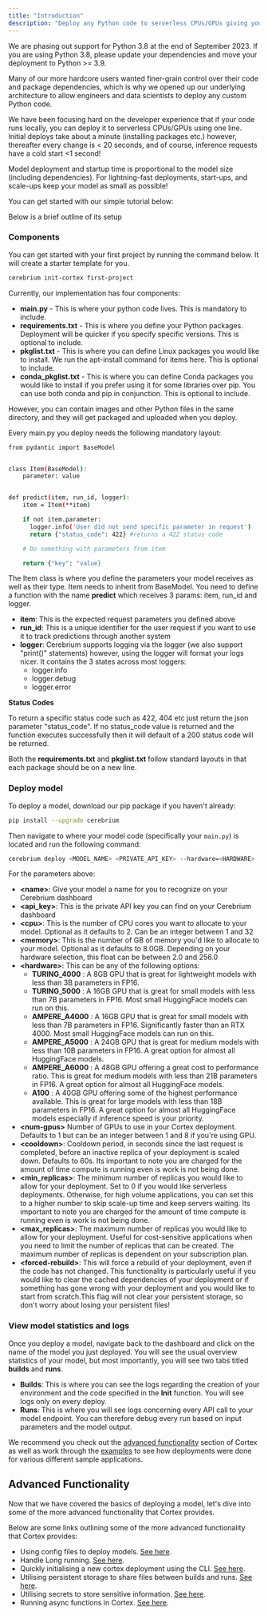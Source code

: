 ```yaml
---
title: "Introduction"
description: "Deploy any Python code to serverless CPUs/GPUs giving you fine-grain control"
---
```


<Note>
  We are phasing out support for Python 3.8 at the end of September 2023. If you
  are using Python 3.8, please update your dependencies and move your deployment
  to Python >= 3.9.
</Note>

Many of our more hardcore users wanted finer-grain control over their code and package dependencies, which is why we opened up our underlying architecture to allow engineers and data scientists to deploy
any custom Python code.

We have been focusing hard on the developer experience that if your code runs locally, you can deploy it to serverless CPUs\/GPUs using one line.
Initial deploys take about a minute (installing packages etc.) however, thereafter every change is \< 20 seconds, and of course, inference requests have a cold start \<1 second!

<Note>
  Model deployment and startup time is proportional to the model size (including
  dependencies). For lightning-fast deployments, start-ups, and scale-ups keep
  your model as small as possible!
</Note>

You can get started with our simple tutorial below:

Below is a brief outline of its setup

### Components

You can get started with your first project by running the command below. It will create a starter template for you.

```bash
cerebrium init-cortex first-project
```

Currently, our implementation has four components:

- **main.py** - This is where your python code lives. This is mandatory to include.
- **requirements.txt** - This is where you define your Python packages. Deployment will be quicker if you specify specific versions. This is optional to include.
- **pkglist.txt** - This is where you can define Linux packages you would like to install. We run the apt-install command for items here. This is optional to include.
- **conda_pkglist.txt** - This is where you can define Conda packages you would like to install if you prefer using it for some libraries over pip. You can use both conda and pip in conjunction. This is optional to include.

However, you can contain images and other Python files in the same directory, and they will get packaged and uploaded when you deploy.

Every main.py you deploy needs the following mandatory layout:

```bash
from pydantic import BaseModel


class Item(BaseModel):
    parameter: value


def predict(item, run_id, logger):
    item = Item(**item)

    if not item.parameter:
      logger.info('User did not send specific parameter in request')
      return {"status_code": 422} #returns a 422 status code

    # Do something with parameters from item

    return {"key": "value}
```

The Item class is where you define the parameters your model receives as well as their type. Item needs to inherit from BaseModel.
You need to define a function with the name **predict** which receives 3 params: item, run_id and logger.

- **item**: This is the expected request parameters you defined above
- **run_id**: This is a unique identifier for the user request if you want to use it to track predictions through another system
- **logger**: Cerebrium supports logging via the logger (we also support "print()" statements) however, using the logger will format your logs nicer. It contains
  the 3 states across most loggers:
  - logger.info
  - logger.debug
  - logger.error

**Status Codes**

To return a specific status code such as 422, 404 etc just return the json parameter "status_code". If no status_code value is returned and the function executes
successfully then it will default of a 200 status code will be returned.

Both the **requirements.txt** and **pkglist.txt** follow standard layouts in that each package should be on a new line.

### Deploy model

To deploy a model, download our pip package if you haven't already:

```bash
pip install --upgrade cerebrium
```

Then navigate to where your model code (specifically your `main.py`) is located and run the following command:

```bash
cerebrium deploy <MODEL_NAME> <PRIVATE_API_KEY> --hardware=<HARDWARE>
```

For the parameters above:

- **\<name\>**: Give your model a name for you to recognize on your Cerebrium dashboard
- **\<api_key\>**: This is the private API key you can find on your Cerebrium dashboard
- **\<cpu\>**: This is the number of CPU cores you want to allocate to your model. Optional as it defaults to 2. Can be an integer between 1 and 32
- **\<memory\>**: This is the number of GB of memory you'd like to allocate to your model. Optional as it defaults to 8.0GB. Depending on your hardware selection, this float can be between 2.0 and 256.0
- **\<hardware\>**: This can be any of the following options:
  - **TURING_4000** : A 8GB GPU that is great for lightweight models with less than 3B parameters in FP16.
  - **TURING_5000** : A 16GB GPU that is great for small models with less than 7B parameters in FP16. Most small HuggingFace models can run on this.
  - **AMPERE_A4000** : A 16GB GPU that is great for small models with less than 7B parameters in FP16. Significantly faster than an RTX 4000. Most small HuggingFace models can run on this.
  - **AMPERE_A5000** : A 24GB GPU that is great for medium models with less than 10B parameters in FP16. A great option for almost all HuggingFace models.
  - **AMPERE_A6000** : A 48GB GPU offering a great cost to performance ratio. This is great for medium models with less than 21B parameters in FP16. A great option for almost all HuggingFace models.
  - **A100** : A 40GB GPU offering some of the highest performance available. This is great for large models with less than 18B parameters in FP16. A great option for almost all HuggingFace models especially if inference speed is your priority.
- **\<num-gpus\>** Number of GPUs to use in your Cortex deployment. Defaults to 1 but can be an integer between 1 and 8 if you're using GPU.
- **\<cooldown\>**: Cooldown period, in seconds since the last request is completed, before an inactive replica of your deployment is scaled down. Defaults to 60s. Its important to note you are charged for the amount of time compute is running even is work is not being done.
- **\<min_replicas\>**: The minimum number of replicas you would like to allow for your deployment. Set to 0 if you would like serverless deployments. Otherwise, for high volume applications, you can set this to a higher number to skip scale-up time and keep servers waiting. Its important to note you are charged for the amount of time compute is running even is work is not being done.
- **\<max_replicas\>**: The maximum number of replicas you would like to allow for your deployment. Useful for cost-sensitive applications when you need to limit the number of replicas that can be created. The maximum number of replicas is dependent on your subscription plan.
- **\<forced-rebuild\>**: This will force a rebuild of your deployment, even if the code has not changed. This functionality is particularly useful if you would like to clear the cached dependencies of your deployment or if something has gone wrong with your deployment and you would like to start from scratch.This flag will not clear your persistent storage, so don't worry about losing your persistent files!

### View model statistics and logs

Once you deploy a model, navigate back to the dashboard and click on the name of the model you just
deployed. You will see the usual overview statistics of your model, but most importantly, you will see two tabs titled <b>builds</b> and <b>runs</b>.

- <b>Builds</b>: This is where you can see the logs regarding the creation of
  your environment and the code specified in the <b>Init</b> function. You will
  see logs only on every deploy.
- <b>Runs</b>: This is where you will see logs concerning every API call to your
  model endpoint. You can therefore debug every run based on input parameters
  and the model output.

We recommend you check out the [advanced functionality](/cerebrium/cortex/advanced-functionality) section of Cortex as well as work through the [examples](/cortex/examples) to see how deployments were done for various different sample applications.

## Advanced Functionality

Now that we have covered the basics of deploying a model, let's dive into some of the more advanced functionality that Cortex provides.

Below are some links outlining some of the more advanced functionality that Cortex provides:

- Using config files to deploy models. [See here](cerebrium/cortex/advanced-functionality/config-files).
- Handle Long running. [See here](cerebrium/cortex/advanced-functionality/long-running-tasks).
- Quickly initialising a new cortex deployment using the CLI. [See here](cerebrium/cortex/advanced-functionality/init-cortex-project).
- Utilising persistent storage to share files between builds and runs. [See here](cerebrium/cortex/advanced-functionality/persistant-storage).
- Utilising secrets to store sensitive information. [See here](cerebrium/cortex/advanced-functionality/using-secrets).
- Running async functions in Cortex. [See here](cerebrium/cortex/advanced-functionality/async-functions).
